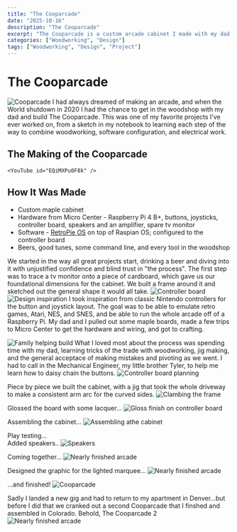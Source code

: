```yaml
---
title: "The Cooparcade"
date: "2025-10-16"
description: "The Cooparcade"
excerpt: "The Cooparcade is a custom arcade cabinet I made with my dad."
categories: ["Woodworking", "Design"]
tags: ["Woodworking", "Design", "Project"]
---
```

# The Cooparcade
![Cooparcade](../../assets/blogImg/cooparcade/Cooparcade-Cleveland.png)
I had always dreamed of making an arcade, and when the World shutdown in 2020 I had the chance to get in the woodshop with my dad and build The Cooparcade. This was one of my favorite projects I've ever worked on, from a sketch in my notebook to learning each step of the way to combine woodworking, software configuration, and electrical work. 

## The Making of the Cooparcade

    <YouTube id="EQiMXPu0F8k" />

## How It Was Made
* Custom maple cabinet
* Hardware from Micro Center - Raspberry Pi 4 B+, buttons, joysticks, controller board, speakers and an amplifier, spare tv monitor
* Software - [RetroPie OS](https://retropie.org.uk/) on top of Raspian OS; configured to the controller board
* Beers, good tunes, some command line, and every tool in the woodshop

We started in the way all great projects start, drinking a beer and diving into it with unjustified confidence and blind trust in "the process". The first step was to trace a tv monitor onto a piece of cardboard, which gave us our foundational dimensions for the cabinet. We built a frame around it and sketched out the general shape it would all take. 
![Controller board](../../assets/blogImg/cooparcade/cooparcade-2-planning.png)
![Design inspiration](../../assets/blogImg/cooparcade/cooparcade-4-controlboard.png)
I took inspiration from classic Nintendo controllers for the button and joystick layout. The goal was to be able to emulate retro games, Atari, NES, and SNES, and be able to run the whole arcade off of a Raspberry Pi. My dad and I pulled out some maple boards, made a few trips to Micro Center to get the hardware and wiring, and got to crafting. 

![Family helping build](../../assets/blogImg/cooparcade/cooparcade-0-helpfrommyfriends.png)
What I loved most about the process was spending time with my dad, learning tricks of the trade with woodworking, jig making, and the general acceptace of making mistakes and pivoting as we went. I had to call in the Mechanical Engineer, my little brother Tyler, to help me learn how to daisy chain the buttons. 
![Controller board planning](../../assets/blogImg/cooparcade/cooparcade-controller-plans.png)
<YouTube id="UqWPe4T0P3k" />
<br />

Piece by piece we built the cabinet, with a jig that took the whole driveway to make a consistent arm arc for the curved sides. 
![Clambing the frame](../../assets/blogImg/cooparcade/cooparcade-8-clamps.png)

Glossed the board with some lacquer...
![Gloss finish on controller board](../../assets/blogImg/cooparcade/cooparcade-11-glossedBoard.png)

Assembling the cabinet...
![Assembling athe cabinet](../../assets/blogImg/cooparcade/cooparcade-13-clampsAssembly.png)

Play testing...
    <YouTube id="w-Gg1Im9kvg" />
<br />
Added speakers..
![Speakers](../../assets/blogImg/cooparcade/cooparcade-14-speakers.png)

Coming together...
![Nearly finished arcade](../../assets/blogImg/cooparcade/cooparcade-15-monitorInstall.png)

Designed the graphic for the lighted marquee... 
![Nearly finished arcade](../../assets/blogImg/cooparcade/cooparcade-banner.png)


...and finished! 
![Cooparcade](../../assets/blogImg/cooparcade/Cooparcade-Cleveland.png)

Sadly I landed a new gig and had to return to my apartment in Denver...but before I did that we cranked out a second Cooparcade that I finshed and assembled in Colorado. Behold, The Cooparcade 2
![Nearly finished arcade](../../assets/blogImg/cooparcade/Cooparcade-Denver.png)

